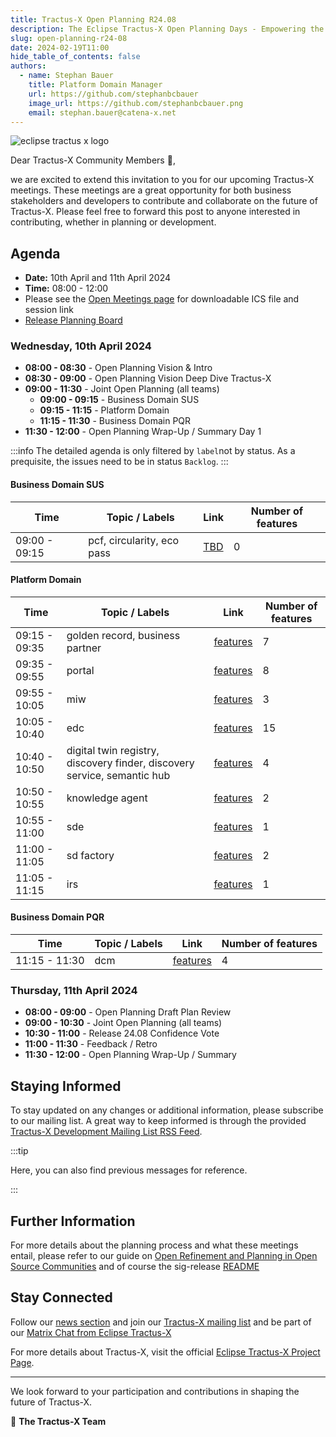 ```yaml
---
title: Tractus-X Open Planning R24.08
description: The Eclipse Tractus-X Open Planning Days - Empowering the Catena-X Data Space
slug: open-planning-r24-08
date: 2024-02-19T11:00
hide_table_of_contents: false
authors:
  - name: Stephan Bauer
    title: Platform Domain Manager
    url: https://github.com/stephanbcbauer
    image_url: https://github.com/stephanbcbauer.png
    email: stephan.bauer@catena-x.net
---
```


![eclipse tractus x logo](@site/static/img/Tractus-X_openplanning.png)

Dear Tractus-X Community Members 🎉,

we are excited to extend this invitation to you for our upcoming Tractus-X meetings. These meetings are a great opportunity for both business stakeholders and developers to contribute and collaborate on the future of Tractus-X.
Please feel free to forward this post to anyone interested in contributing, whether in planning or development.

## Agenda

- **Date:** 10th April and 11th April 2024
- **Time:** 08:00 - 12:00
- Please see the [Open Meetings page](https://eclipse-tractusx.github.io/community/open-meetings) for downloadable ICS file and session link
- [Release Planning Board](https://github.com/orgs/eclipse-tractusx/projects/26/views/23)

<!--truncate-->

### Wednesday, 10th April 2024

- **08:00 - 08:30** - Open Planning Vision & Intro
- **08:30 - 09:00** - Open Planning Vision Deep Dive Tractus-X
- **09:00 - 11:30** - Joint Open Planning (all teams)
  - **09:00 - 09:15** - Business Domain SUS
  - **09:15 - 11:15** - Platform Domain
  - **11:15 - 11:30** - Business Domain PQR
- **11:30 - 12:00** - Open Planning Wrap-Up / Summary Day 1

:::info
The detailed agenda is only filtered by `label`not by status. As a prequisite, the issues need to be in status `Backlog`.
:::

#### Business Domain SUS

| Time | Topic / Labels | Link | Number of features |
| ---- | ----- | ------------- | ---- |
| 09:00 - 09:15 | pcf, circularity, eco pass | [TBD](https://github.com/orgs/eclipse-tractusx/projects/26/views/23?sliceBy%5Bvalue%5D=dcm) | 0 |

#### Platform Domain

| Time | Topic / Labels | Link | Number of features |
| ---- | ----- | ------------- | ---- |
| 09:15 - 09:35 | golden record, business partner | [features](https://github.com/orgs/eclipse-tractusx/projects/26/views/23?filterQuery=label%3A%22Prep-PI13%22+label%3A%22golden+record%22%2C%22business+partner%22) | 7 |
| 09:35 - 09:55 | portal | [features](https://github.com/orgs/eclipse-tractusx/projects/26/views/23?filterQuery=label%3A%22Prep-PI13%22++label%3A%22portal%22+) | 8 |
| 09:55 - 10:05 | miw | [features](https://github.com/orgs/eclipse-tractusx/projects/26/views/23?filterQuery=label%3A%22Prep-PI13%22+label%3A%22miw%22) | 3 |
| 10:05 - 10:40 | edc | [features](https://github.com/orgs/eclipse-tractusx/projects/26/views/23?filterQuery=label%3A%22Prep-PI13%22+label%3A%22edc%22) | 15 |
| 10:40 - 10:50 | digital twin registry, discovery finder, discovery service, semantic hub | [features](https://github.com/orgs/eclipse-tractusx/projects/26/views/23?filterQuery=label%3A%22Prep-PI13%22+label%3A%22digital+twin+registry%22%2C%22discovery+finder%22%2C%22discovery+service%22%2C%22semantic+hub%22) | 4 |
| 10:50 - 10:55 | knowledge agent | [features](https://github.com/orgs/eclipse-tractusx/projects/26/views/23?filterQuery=label%3A%22Prep-PI13%22+label%3A%22knowledge+agent%22+) | 2 |
| 10:55 - 11:00 | sde | [features](https://github.com/orgs/eclipse-tractusx/projects/26/views/23?filterQuery=label%3A%22Prep-PI13%22+label%3A%22sde%22) | 1 |
| 11:00 - 11:05 | sd factory | [features](https://github.com/orgs/eclipse-tractusx/projects/26/views/23?filterQuery=label%3A%22Prep-PI13%22+label%3A%22sd+factory%22) | 2 |
| 11:05 - 11:15 | irs | [features](https://github.com/orgs/eclipse-tractusx/projects/26/views/23?filterQuery=label%3A%22Prep-PI13%22+label%3A%22irs%22) | 1 |

#### Business Domain PQR

| Time | Topic / Labels | Link | Number of features |
| ---- | ----- | ------------- | ---- |
| 11:15 - 11:30 | dcm | [features](https://github.com/orgs/eclipse-tractusx/projects/26/views/23?sliceBy%5Bvalue%5D=dcm) | 4 |

### Thursday, 11th April 2024

- **08:00 - 09:00** - Open Planning Draft Plan Review
- **09:00 - 10:30** - Joint Open Planning (all teams)
- **10:30 - 11:00** - Release 24.08 Confidence Vote
- **11:00 - 11:30** - Feedback / Retro
- **11:30 - 12:00** - Open Planning Wrap-Up / Summary

## Staying Informed

To stay updated on any changes or additional information, please subscribe to our mailing list. A great way to keep informed is through the provided [Tractus-X Development Mailing List RSS Feed](https://www.eclipse.org/lists/tractusx-dev/maillist.rss).

:::tip

Here, you can also find previous messages for reference.

:::

## Further Information

For more details about the planning process and what these meetings entail, please refer to our guide on [Open Refinement and Planning in Open Source Communities](https://github.com/eclipse-tractusx/sig-release/blob/main/docs/open-refinement-and-planning.md)
 and of course the sig-release [README](https://github.com/eclipse-tractusx/sig-release/blob/main/README.md)

## Stay Connected

Follow our [news section](https://eclipse-tractusx.github.io/blog) and join our [Tractus-X mailing list](https://eclipse-tractusx.github.io/docs/oss/how-to-contribute/#dev-mailinglist)
and be part of our [Matrix Chat from Eclipse Tractus-X](https://chat.eclipse.org/#/room/#tools.tractus-x:matrix.eclipse.org)

For more details about Tractus-X, visit the official [Eclipse Tractus-X Project Page](https://projects.eclipse.org/projects/automotive.tractusx).

---

We look forward to your participation and contributions in shaping the future of Tractus-X.

🚀 **The Tractus-X Team**
